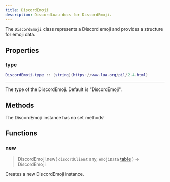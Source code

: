 ```yaml
---
title: DiscordEmoji
description: DiscordLuau docs for DiscordEmoji.
---
```

[//]: # (This file was automatically compiled through the Generator luau code under this repository)
[//]: # (if you want to edit the documentation of discord-luau, please write changes)
[//]: # (to the discord-luau repository itself, we extract the comments from discord-luau and translate)
[//]: # (them into markdown files that Nextra can interpret!)

[//]: # (----- DOCUMENT IMPORTS ----- )


[//]: # (----- DOCUMENT DESCRIPTION ----- )

The `DiscordEmoji` class represents a Discord emoji and provides a structure for emoji data.

[//]: # (----- DOCUMENT PROPERTIES ----- )

## Properties

### type

 ```lua
 DiscordEmoji.type :: [string](https://www.lua.org/pil/2.4.html)
```

---
The type of the DiscordEmoji. Default is "DiscordEmoji".

[//]: # (----- DOCUMENT METHODS ----- )

## Methods

The DiscordEmoji instance has no set methods!

[//]: # (----- DOCUMENT FUNCTIONS ----- )

## Functions

### new

> DiscordEmoji.new( `discordClient` any, `emojiData` [table](https://www.lua.org/pil/2.5.html) ) ->  DiscordEmoji 

Creates a new DiscordEmoji instance.

